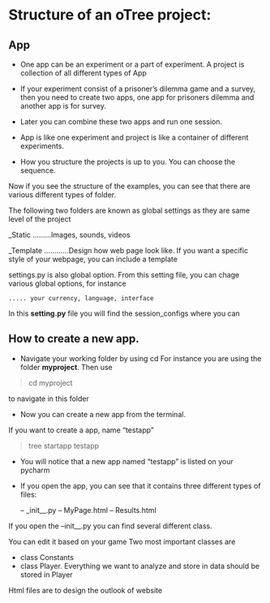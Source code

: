 # Structure of an oTree project:

## App

- One app can be an experiment or a part of experiment. A project is collection of all different types of App

- If your experiment consist of a prisoner's dilemma game and a survey, then you need to create two apps, one app for prisoners dilemma and another app is for survey.

- Later you can combine these two apps and run one session.

- App is like one experiment and project is like a container of different experiments.

- How you structure the projects is up to you. You can choose the sequence.


Now if you see the structure of the examples, you can see that there are various different types of folder.

The following two folders are known as global settings as they are same level of the project


 _Static .........Images, sounds, videos

 _Template  ............Design how web page look like. If you want a specific style of your webpage, you can include a template

 settings.py is also global option. From this setting file, you can chage various global options, for instance 

    ..... your currency, language, interface 

In this **setting.py** file you will find the session_configs where you can 


## How to create a new app.

- Navigate your working folder by using cd
 For instance you are using the folder **myproject**.
Then use 

> cd myproject 

to navigate in this folder

- Now you can create a new app from the terminal. 

If you want to create a app, name "testapp"

> tree startapp testapp

- You will notice that a new app named "testapp" is listed on your pycharm
- If you open the app, you can see that it contains three different types of files:

    -- _init__.py
    --  MyPage.html
    --  Results.html

If you open the --init__.py you can find several different class.

You can edit it based on your game
Two most important classes are
 
- class Constants
- class Player. Everything we want to analyze and store in data should be stored in Player

 
Html files are to design the outlook of website
 
